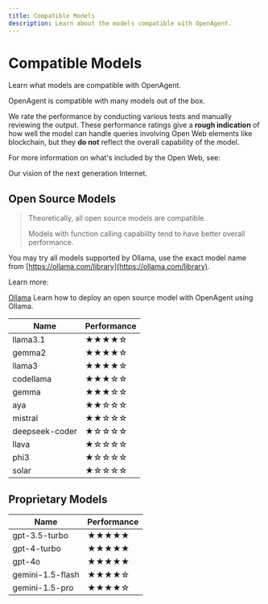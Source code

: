 ```yaml
---
title: Compatible Models
description: Learn about the models compatible with OpenAgent.
---
```


# Compatible Models

Learn what models are compatible with OpenAgent.

OpenAgent is compatible with many models out of the box.

We rate the performance by conducting various tests and manually reviewing the output. These performance ratings give a **rough indication** of how well the model can handle queries involving Open Web elements like blockchain, but they **do not** reflect the overall capability of the model.

For more information on what's included by the Open Web, see:

<Card title="Open Web" href="/guide/core/open-web" />

Our vision of the next generation Internet.

## Open Source Models

> Theoretically, all open source models are compatible.
>
> Models with function calling capability tend to have better overall performance.

You may try all models supported by Ollama, use the exact model name from [https://ollama.com/library](https://ollama.com/library).

Learn more:

[Ollama](link-to-ollama-page)
Learn how to deploy an open source model with OpenAgent using Ollama.

| Name | Performance |
|------|-------------|
| llama3.1 | ★★★★☆ |
| gemma2 | ★★★★☆ |
| llama3 | ★★★★☆ |
| codellama | ★★★☆☆ |
| gemma | ★★★☆☆ |
| aya | ★★☆☆☆ |
| mistral | ★★☆☆☆ |
| deepseek-coder | ★☆☆☆☆ |
| llava | ★☆☆☆☆ |
| phi3 | ★☆☆☆☆ |
| solar | ★☆☆☆☆ |

## Proprietary Models

| Name | Performance |
|------|-------------|
| gpt-3.5-turbo | ★★★★★ |
| gpt-4-turbo | ★★★★★ |
| gpt-4o | ★★★★★ |
| gemini-1.5-flash | ★★★★☆ |
| gemini-1.5-pro | ★★★★☆ |
